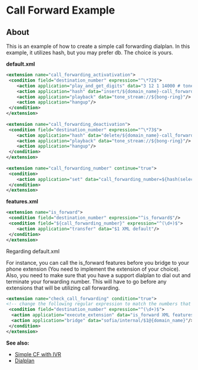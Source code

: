
# Call Forward Example 

 

## About

This is an example of how to create a simple call forwarding dialplan. In this example, it utilizes hash, but you may prefer db. The choice is yours.

**default.xml**

```xml
<extension name="call_forwarding_activativation">
 <condition field="destination_number" expression="^\*72$">
    <action application="play_and_get_digits" data="3 12 1 14000 # tone_stream://%(10000,0,350,440) silence_stream://250 cfwd_num \d+"/>	    
    <action application="hash" data="insert/${domain_name}-call_forward/${caller_id_number}/${cfwd_num}"/>
    <action application="playback" data="tone_stream://${bong-ring}"/>
    <action application="hangup"/>
 </condition>
</extension>
 
<extension name="call_forwarding_deactivation">
 <condition field="destination_number" expression="^\*73$">	     
    <action application="hash" data="delete/${domain_name}-call_forward/${caller_id_number}/${destination_number}"/>
    <action application="playback" data="tone_stream://${bong-ring}"/>
    <action application="hangup"/>
 </condition>
</extension>
 
<extension name="call_forwarding_number" continue="true">
 <condition>
    <action application="set" data="call_forwarding_number=${hash(select/${domain_name}-call_forward/${destination_number})}"/>
 </condition>
</extension>
```

**features.xml**

```xml
<extension name="is_forward">
 <condition field="destination_number" expression="^is_forward$"/>
 <condition field="${call_forwarding_number}" expression="^(\d+)$">
    <action application="transfer" data="$1 XML default"/>
 </condition>
</extension>
```

Regarding default.xml

For instance, you can call the is\_forward features before you bridge to your phone extension (You need to implement the extension of your choice). Also, you need to make sure that you have a support dialplan to dial out and terminate your forwarding number. This will have to go before any extensions that will be utilizing call forwarding.   

  
```xml
<extension name="check_call_forwarding" condition="true">
<!-- change the following regular expression to match the numbers that will utilize call forwarding-->
 <condition field="destination_number" expression="^(\d+)$">
  <action application="execute_extension" data="is_forward XML features"/>
  <action application="bridge" data="sofia/internal/$1@{domain_name}"/>
 </condition>
</extension>
```

  
**See also:**

* [Simple CF with IVR](../../Examples/Simple-Call-Forward-with-IVR_9634448.mdx)
* [Dialplan](../../Dialplan/index.mdx#0-about)

  

